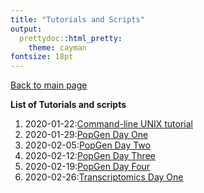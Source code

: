 ```yaml
---
title: "Tutorials and Scripts"
output:
  prettydoc::html_pretty:
    theme: cayman
fontsize: 18pt
---
```


[Back to main page](index.html)

**List of Tutorials and scripts** 

1. 2020-01-22:[Command-line UNIX tutorial](Tutorial/2020-01-22_Command_Line_Unix.html)
2. 2020-01-29:[PopGen Day One](2020-01-29_PopGenomics_Day1.html)
3. 2020-02-05:[PopGen Day Two](2020-02-05_PopGenomics_Day2.html)
4. 2020-02-12:[PopGen Day Three](2020-02-12_PopGenomics_Day3.html)
5. 2020-02-19:[PopGen Day Four](2020-02-12_PopGenomics_Day4 (1).html)
6. 2020-02-26:[Transcriptomics Day One](2020-02-26_RNA-seq_Day1.html)